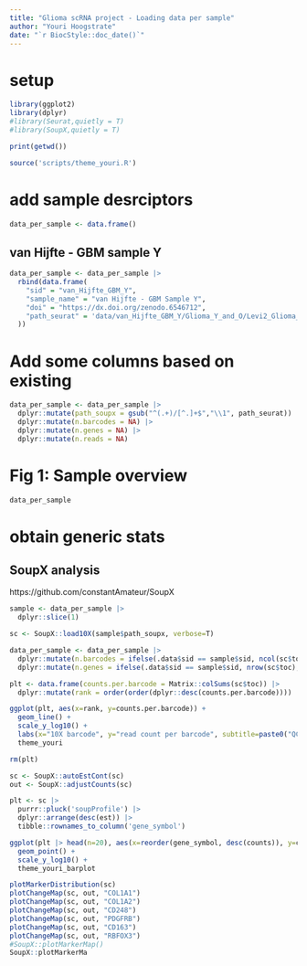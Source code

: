 ```yaml
---
title: "Glioma scRNA project - Loading data per sample"
author: "Youri Hoogstrate"
date: "`r BiocStyle::doc_date()`"
---
```


# setup

```r
library(ggplot2)
library(dplyr)
#library(Seurat,quietly = T)
#library(SoupX,quietly = T)

print(getwd())

source('scripts/theme_youri.R')
```

# add sample desrciptors
```r
data_per_sample <- data.frame()
```

## van Hijfte - GBM sample Y

```r
data_per_sample <- data_per_sample |> 
  rbind(data.frame(
    "sid" = "van_Hijfte_GBM_Y",
    "sample_name" = "van Hijfte - GBM Sample Y",
    "doi" = "https://dx.doi.org/zenodo.6546712",
    "path_seurat" = 'data/van_Hijfte_GBM_Y/Glioma_Y_and_O/Levi2_Glioma_Y/outs/raw_feature_bc_matrix'
  ))
```

# Add some columns based on existing

```r
data_per_sample <- data_per_sample |> 
  dplyr::mutate(path_soupx = gsub("^(.+)/[^.]+$","\\1", path_seurat)) |> 
  dplyr::mutate(n.barcodes = NA) |> 
  dplyr::mutate(n.genes = NA) |> 
  dplyr::mutate(n.reads = NA)
```

# Fig 1: Sample overview

```r
data_per_sample
```

# obtain generic stats
## SoupX analysis

https://github.com/constantAmateur/SoupX

```r
sample <- data_per_sample |> 
  dplyr::slice(1)

sc <- SoupX::load10X(sample$path_soupx, verbose=T)

data_per_sample <- data_per_sample |> 
  dplyr::mutate(n.barcodes = ifelse(.data$sid == sample$sid, ncol(sc$toc), n.barcodes)) |> 
  dplyr::mutate(n.genes = ifelse(.data$sid == sample$sid, nrow(sc$toc), n.genes))
```


```r
plt <- data.frame(counts.per.barcode = Matrix::colSums(sc$toc)) |> 
  dplyr::mutate(rank = order(order(dplyr::desc(counts.per.barcode))))

ggplot(plt, aes(x=rank, y=counts.per.barcode)) +
  geom_line() +
  scale_y_log10() +
  labs(x="10X barcode", y="read count per barcode", subtitle=paste0("QC plot: ", sample$sample_name)) +
  theme_youri

rm(plt)
```


```r
sc <- SoupX::autoEstCont(sc)
out <- SoupX::adjustCounts(sc)
```

```r
plt <- sc |>
  purrr::pluck('soupProfile') |> 
  dplyr::arrange(desc(est)) |> 
  tibble::rownames_to_column('gene_symbol') 

ggplot(plt |> head(n=20), aes(x=reorder(gene_symbol, desc(counts)), y=counts)) +
  geom_point() +
  scale_y_log10() +
  theme_youri_barplot
```




```r
plotMarkerDistribution(sc)
plotChangeMap(sc, out, "COL1A1")
plotChangeMap(sc, out, "COL1A2")
plotChangeMap(sc, out, "CD248")
plotChangeMap(sc, out, "PDGFRB")
plotChangeMap(sc, out, "CD163")
plotChangeMap(sc, out, "RBFOX3")
#SoupX::plotMarkerMap()
SoupX::plotMarkerMa
```





